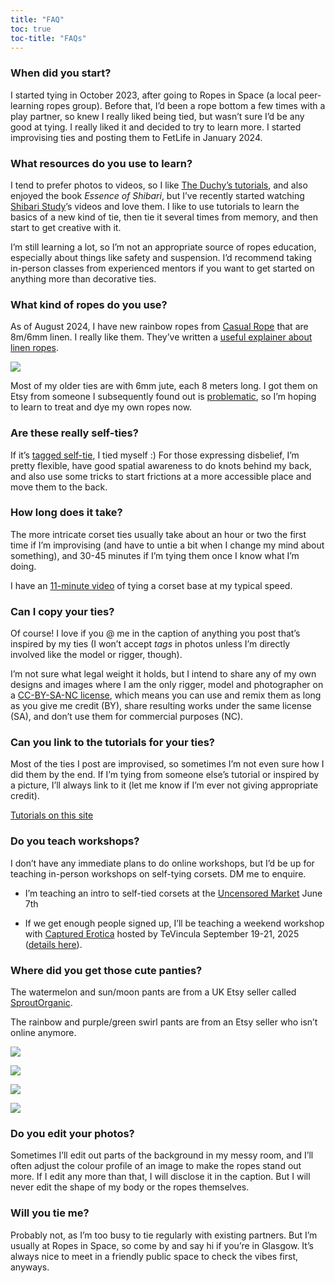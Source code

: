 ```yaml
---
title: "FAQ"
toc: true
toc-title: "FAQs"
---
```


### When did you start?

I started tying in October 2023, after going to Ropes in Space (a local peer-learning ropes group). Before that, I’d been a rope bottom a few times with a play partner, so knew I really liked being tied, but wasn’t sure I’d be any good at tying. I really liked it and decided to try to learn more. I started improvising ties and posting them to FetLife in January 2024. 

### What resources do you use to learn?

I tend to prefer photos to videos, so I like [The Duchy’s tutorials](https://theduchy.com), and also enjoyed the book *Essence of Shibari*, but I’ve recently started watching [Shibari Study](https://shibaristudy.com/)’s videos and love them. I like to use tutorials to learn the basics of a new kind of tie, then tie it several times from memory, and then start to get creative with it. 

I’m still learning a lot, so I’m not an appropriate source of ropes education, especially about things like safety and suspension. I’d recommend taking in-person classes from experienced mentors if you want to get started on anything more than decorative ties.


### What kind of ropes do you use?

As of August 2024, I have new rainbow ropes from [Casual Rope](https://fetlife.com/users/17130156) that are 8m/6mm linen. I really like them. They’ve written a [useful explainer about linen ropes](https://fetlife.com/users/17130156/posts/11253550).

![](www/images/ties-sfw/casual-rope.jpg)

Most of my older ties are with 6mm jute, each 8 meters long. I got them on Etsy from someone I subsequently found out is [problematic](https://fetlife.com/users/2518467/posts/6240426), so I’m hoping to learn to treat and dye my own ropes now. 

### Are these really self-ties?

If it’s [tagged self-tie](/posts/#category=self-tie), I tied myself :) For those expressing disbelief, I’m pretty flexible, have good spatial awareness to do knots behind my back, and also use some tricks to start frictions at a more accessible place and move them to the back. 

### How long does it take?

The more intricate corset ties usually take about an hour or two the first time if I’m improvising (and have to untie a bit when I change my mind about something), and 30-45 minutes if I’m tying them once I know what I’m doing. 

I have an [11-minute video](/posts/2025-01-10_corset_demo.qmd) of tying a corset base at my typical speed. 


### Can I copy your ties?

Of course! I love if you @ me in the caption of anything you post that’s inspired by my ties (I won’t accept _tags_ in photos unless I’m directly involved like the model or rigger, though).

I’m not sure what legal weight it holds, but I intend to share any of my own designs and images where I am the only rigger, model and photographer on a [CC-BY-SA-NC license](https://creativecommons.org/licenses/by-nc-sa/4.0/deed.en), which means you can use and remix them as long as you give me credit (BY), share resulting works under the same license (SA), and don’t use them for commercial purposes (NC). 

### Can you link to the tutorials for your ties?

Most of the ties I post are improvised, so sometimes I’m not even sure how I did them by the end. If I’m tying from someone else’s tutorial or inspired by a picture, I’ll always link to it (let me know if I’m ever not giving appropriate credit). 

[Tutorials on this site](/posts/#category=tutorial)


### Do you teach workshops?

I don’t have any immediate plans to do online workshops, but I’d be up for teaching in-person workshops on self-tying corsets. DM me to enquire. 

* I'm teaching an intro to self-tied corsets at the [Uncensored Market](posts/2025-06-07_uncensored-market.html) June 7th

* If we get enough people signed up, I'll be teaching a weekend workshop with [Captured Erotica](https://www.capturederotica.com/) hosted by TeVincula September 19-21, 2025 ([details here](https://tevincula.com/shibari-weekend-glasgow/)).

### Where did you get those cute panties?

The watermelon and sun/moon pants are from a UK Etsy seller called [SproutOrganic](https://www.etsy.com/uk/shop/SproutOrganic). 

The rainbow and purple/green swirl pants are from an Etsy seller who isn’t online anymore. 

::: {#fig-pants layout-ncol=4}

![](www/images/demos/pants-watermelon.jpg)

![](www/images/demos/pants-moon.jpg)

![](www/images/demos/pants-rainbow.jpg)

![](www/images/demos/pants-swirl.jpg)
:::


### Do you edit your photos?

Sometimes I’ll edit out parts of the background in my messy room, and I’ll often adjust the colour profile of an image to make the ropes stand out more. If I edit any more than that, I will disclose it in the caption. But I will never edit the shape of my body or the ropes themselves.

### Will you tie me?

Probably not, as I’m too busy to tie regularly with existing partners. But I’m usually at Ropes in Space, so come by and say hi if you’re in Glasgow. It’s always nice to meet in a friendly public space to check the vibes first, anyways.
